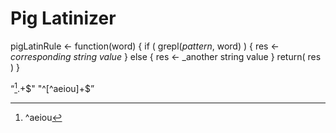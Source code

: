 Pig Latinizer
========================================================

pigLatinRule <- function(word) {
 if ( grepl(_pattern_, word) ) {
   res <- _corresponding string value_
   } else {
    res <- _another string value
   }
 return( res )
}

"^[^aeiou].+$"
"^[^aeiou]+$"